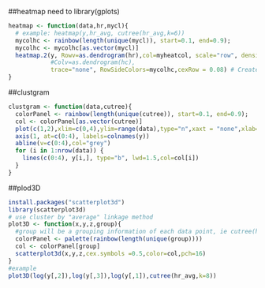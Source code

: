 ##heatmap
need to library(gplots)
```r
heatmap <- function(data,hr,mycl){
  # example: heatmap(y,hr_avg, cutree(hr_avg,k=6))
  mycolhc <- rainbow(length(unique(mycl)), start=0.1, end=0.9); 
  mycolhc <- mycolhc[as.vector(mycl)] 
  heatmap.2(y, Rowv=as.dendrogram(hr),col=myheatcol, scale="row", density.info="none",  
            #Colv=as.dendrogram(hc),
            trace="none", RowSideColors=mycolhc,cexRow = 0.08) # Creates heatmap for entire data set where the obtained clusters are indicated in the color bar.
}
```
##clustgram
```r
clustgram <- function(data,cutree){
  colorPanel <- rainbow(length(unique(cutree)), start=0.1, end=0.9); 
  col <- colorPanel[as.vector(cutree)] 
  plot(c(1,2),xlim=c(0,4),ylim=range(data),type="n",xaxt = "none",xlab="experiment",ylab="Normalized RNA-seq")
  axis(1, at=c(0:4), labels=colnames(y))
  abline(v=c(0:4),col="grey")
  for (i in 1:nrow(data)) {
    lines(c(0:4), y[i,], type="b", lwd=1.5,col=col[i])
  }
}
```
##plod3D
```r
install.packages("scatterplot3d")
library(scatterplot3d)
# use cluster by "average" linkage method
plot3D <- function(x,y,z,group){
  #group will be a grouping information of each data point, ie cutree(hr)
  colorPanel <- palette(rainbow(length(unique(group))))
  col <- colorPanel[group]
  scatterplot3d(x,y,z,cex.symbols =0.5,color=col,pch=16)
}
#example
plot3D(log(y[,2]),log(y[,3]),log(y[,1]),cutree(hr_avg,k=8))
```

